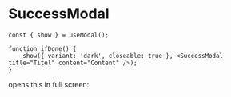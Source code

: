 
<Meta title="Modals/SuccessModal" component={SuccessModal} />

# SuccessModal

```
const { show } = useModal();

function ifDone() {
    show({ variant: 'dark', closeable: true }, <SuccessModal title="Titel" content="Content" />);
}
```

opens this in full screen:

<Story name="SuccessModal">
    <Box bgColor="primary.900">
        <SuccessModal title="Titel" content="Content" />
    </Box>
</Story>
